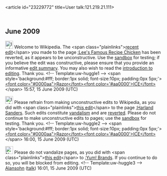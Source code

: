<article id="23229772" title=User talk:121.219.21.111>
	<talkpage id="23229772" title="User talk:121.219.21.111">

== June 2009 ==

[[Image:Information.png|25px]] Welcome to Wikipedia. The &lt;span class=&quot;plainlinks&quot;&gt;[http://en.wikipedia.org/wiki/Lee's_Famous_Recipe_Chicken?diff=296562941 recent edit]&lt;/span&gt; you made to the page [[:Lee's Famous Recipe Chicken]] has been reverted, as it appears to be unconstructive. Use the [[Wikipedia:Sandbox|sandbox]] for testing; if you believe the edit was constructive, please ensure that you provide an informative [[Help:Edit summary|edit summary]]. You may also wish to read the [[Wikipedia:Introduction|introduction to editing]]. Thank you. &lt;!-- Template:uw-huggle1 --&gt; &lt;span style='background:#fff; border:1px solid; font-size:10px; padding:0px 5px;'&gt;[[User:RazorICE|&lt;font color=&quot;#0000aa&quot;&gt;Razor&lt;/font&gt;]][[User talk:RazorICE|&lt;font color='#aa0000'&gt;ICE&lt;/font&gt;]]&lt;/span&gt; 15:57, 15 June 2009 (UTC)

[[Image:Information.svg|25px]] Please refrain from making unconstructive edits to Wikipedia, as you did with &lt;span class=&quot;plainlinks&quot;&gt;[http://en.wikipedia.org/wiki/Harland_Sanders?diff=296563408 this edit]&lt;/span&gt; to the page [[:Harland Sanders]]. Such edits constitute [[Wikipedia:Vandalism|vandalism]] and are [[Help:Reverting|reverted]]. Please do not continue to make unconstructive edits to pages; use the [[Wikipedia:Sandbox|sandbox]] for testing. Thank you. &lt;!-- Template:uw-huggle2 --&gt; &lt;span style='background:#fff; border:1px solid; font-size:10px; padding:0px 5px;'&gt;[[User:RazorICE|&lt;font color=&quot;#0000aa&quot;&gt;Razor&lt;/font&gt;]][[User talk:RazorICE|&lt;font color='#aa0000'&gt;ICE&lt;/font&gt;]]&lt;/span&gt; 16:00, 15 June 2009 (UTC)

[[Image:Nuvola apps important.svg|25px]] Please do not vandalize pages, as you did with &lt;span class=&quot;plainlinks&quot;&gt;[http://en.wikipedia.org/wiki/Yum!_Brands?diff=296561999 this edit]&lt;/span&gt; to [[:Yum! Brands]]. If you continue to do so, you will be blocked from editing. &lt;!-- Template:uw-huggle3 --&gt; [[User:Alansohn|Alansohn]] ([[User talk:Alansohn|talk]]) 16:01, 15 June 2009 (UTC)
	</talkpage>
</article>